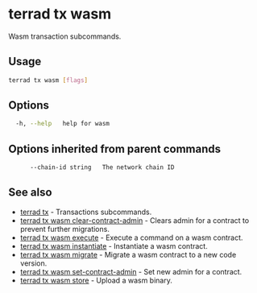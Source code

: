 # terrad tx wasm

Wasm transaction subcommands. 

## Usage

```sh Terrad
terrad tx wasm [flags]
```

## Options

```sh Terrad
  -h, --help   help for wasm
```

## Options inherited from parent commands

```sh Terrad
      --chain-id string   The network chain ID
```

## See also

* [terrad tx](../terrad_tx.mdx)	 - Transactions subcommands.
* [terrad tx wasm clear-contract-admin](./terrad_tx_wasm_clear-contract-admin.mdx)	 - Clears admin for a contract to prevent further migrations.
* [terrad tx wasm execute](./terrad_tx_wasm_execute.mdx)	 - Execute a command on a wasm contract.
* [terrad tx wasm instantiate](./terrad_tx_wasm_instantiate.mdx)	 - Instantiate a wasm contract.
* [terrad tx wasm migrate](./terrad_tx_wasm_migrate.mdx)	 - Migrate a wasm contract to a new code version.
* [terrad tx wasm set-contract-admin](./terrad_tx_wasm_set-contract-admin.mdx)	 - Set new admin for a contract.
* [terrad tx wasm store](./terrad_tx_wasm_store.mdx)	 - Upload a wasm binary.


